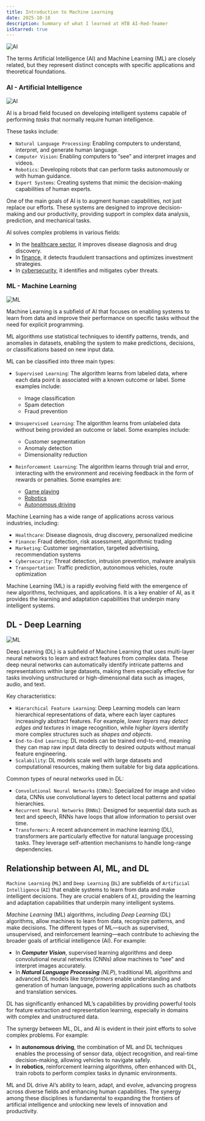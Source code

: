```yaml
---
title: Introduction to Machine Learning
date: 2025-10-18
description: Summary of what I learned at HTB AI-Red-Teamer
isStarred: true
---
```


![AI](ai.png)

The terms Artificial Intelligence (AI) and Machine Learning (ML) are closely related, but they represent distinct concepts with specific applications and theoretical foundations.

### AI - Artificial Intelligence

![AI](1.png)

AI is a broad field focused on developing intelligent systems capable of performing *tasks* that normally require human intelligence.

These tasks include:

* `Natural Language Processing`: Enabling computers to understand, interpret, and generate human language.
* `Computer Vision`: Enabling computers to “see” and interpret images and videos.
* `Robotics`: Developing robots that can perform tasks autonomously or with human guidance.
* `Expert Systems`: Creating systems that mimic the decision-making capabilities of human experts.

One of the main goals of AI is to augment human capabilities, not just replace our efforts. These systems are designed to improve decision-making and our productivity, providing support in complex data analysis, prediction, and mechanical tasks.

AI solves complex problems in various fields:

* In the [healthcare sector](https://www.youtube.com/watch?v=uvqDTbusdUU), it improves disease diagnosis and drug discovery.
* In [finance](https://youtu.be/PjSAmUMxkrs), it detects fraudulent transactions and optimizes investment strategies.
* In [cybersecurity](https://www.youtube.com/watch?v=YWGZ12ohMJU), it identifies and mitigates cyber threats.

### ML - Machine Learning

![ML](2.webp)

Machine Learning is a subfield of AI that focuses on enabling systems to learn from data and improve their performance on specific tasks without the need for explicit programming.

ML algorithms use statistical techniques to identify patterns, trends, and anomalies in datasets, enabling the system to make predictions, decisions, or classifications based on new input data.

ML can be classified into three main types:

* `Supervised Learning`: The algorithm learns from labeled data, where each data point is associated with a known outcome or label. Some examples include:

  * Image classification
  * Spam detection
  * Fraud prevention
* `Unsupervised Learning`: The algorithm learns from unlabeled data without being provided an outcome or label. Some examples include:

  * Customer segmentation
  * Anomaly detection
  * Dimensionality reduction
* `Reinforcement Learning`: The algorithm learns through trial and error, interacting with the environment and receiving feedback in the form of rewards or penalties. Some examples are:

  * [Game playing](https://youtu.be/DmQ4Dqxs0HI)
  * [Robotics](https://www.youtube.com/watch?v=K-wIZuAA3EY)
  * [Autonomous driving](https://www.youtube.com/watch?v=OopTOjnD3qY)

Machine Learning has a wide range of applications across various industries, including:

* `Healthcare`: Disease diagnosis, drug discovery, personalized medicine
* `Finance`: Fraud detection, risk assessment, algorithmic trading
* `Marketing`: Customer segmentation, targeted advertising, recommendation systems
* `Cybersecurity`: Threat detection, intrusion prevention, malware analysis
* `Transportation`: Traffic prediction, autonomous vehicles, route optimization

Machine Learning (ML) is a rapidly evolving field with the emergence of new algorithms, techniques, and applications. It is a key enabler of AI, as it provides the learning and adaptation capabilities that underpin many intelligent systems.

## DL - Deep Learning

![ML](3.png)

Deep Learning (DL) is a subfield of Machine Learning that uses multi-layer neural networks to learn and extract features from complex data. These deep neural networks can automatically identify intricate patterns and representations within large datasets, making them especially effective for tasks involving unstructured or high-dimensional data such as images, audio, and text.

Key characteristics:

* `Hierarchical Feature Learning`: Deep Learning models can learn hierarchical representations of data, where each layer captures increasingly abstract features. For example, *lower layers* may *detect edges and textures* in image recognition, while *higher layers* identify more complex structures such as *shapes and objects*.
* `End-to-End Learning`: DL models can be trained end-to-end, meaning they can map raw input data directly to desired outputs without manual feature engineering.
* `Scalability`: DL models scale well with large datasets and computational resources, making them suitable for big data applications.

Common types of neural networks used in DL:

* `Convolutional Neural Networks` (`CNNs`): Specialized for image and video data, CNNs use convolutional layers to detect local patterns and spatial hierarchies.
* `Recurrent Neural Networks` (`RNNs`): Designed for sequential data such as text and speech, RNNs have loops that allow information to persist over time.
* `Transformers`: A recent advancement in machine learning (DL), transformers are particularly effective for natural language processing tasks. They leverage self-attention mechanisms to handle long-range dependencies.

## Relationship between AI, ML, and DL

`Machine Learning` (`ML`) and `Deep Learning` (`DL`) are subfields of `Artificial Intelligence` (`AI`) that enable systems to learn from data and make intelligent decisions. They are crucial enablers of `AI`, providing the learning and adaptation capabilities that underpin many intelligent systems.

*Machine Learning* (ML) algorithms, including *Deep Learning* (DL) algorithms, allow machines to learn from data, recognize patterns, and make decisions. The different types of ML—such as supervised, unsupervised, and reinforcement learning—each contribute to achieving the broader goals of artificial intelligence (AI). For example:

* In ***Computer Vision***, supervised learning algorithms and deep convolutional neural networks (CNNs) allow machines to “see” and interpret images accurately.
* In ***Natural Language Processing** (NLP*), traditional ML algorithms and advanced DL models like *transformers* enable understanding and generation of human language, powering applications such as chatbots and translation services.

DL has significantly enhanced ML’s capabilities by providing powerful tools for feature extraction and representation learning, especially in domains with complex and unstructured data.

The synergy between ML, DL, and AI is evident in their joint efforts to solve complex problems. For example:

* In **autonomous driving**, the combination of ML and DL techniques enables the processing of sensor data, object recognition, and real-time decision-making, allowing vehicles to navigate safely.
* In **robotics**, reinforcement learning algorithms, often enhanced with DL, train robots to perform complex tasks in dynamic environments.

ML and DL drive AI’s ability to learn, adapt, and evolve, advancing progress across diverse fields and enhancing human capabilities. The synergy among these disciplines is fundamental to expanding the frontiers of artificial intelligence and unlocking new levels of innovation and productivity.

